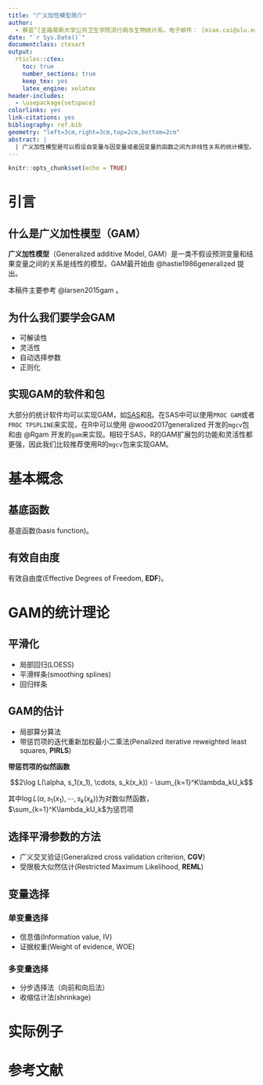 ```yaml
---
title: "广义加性模型简介"
author: 
  - 蔡苗^[圣路易斯大学公共卫生学院流行病与生物统计系。电子邮件： [miao.cai@slu.edu](miao.cai@slu.edu)]
date: "`r Sys.Date()`"
documentclass: ctexart
output:
  rticles::ctex:
    toc: true
    number_sections: true
    keep_tex: yes
    latex_engine: xelatex
header-includes:
  - \usepackage{setspace}
colorlinks: yes
link-citations: yes
bibliography: ref.bib
geometry: "left=3cm,right=3cm,top=2cm,bottom=2cm"
abstract: |
  | 广义加性模型是可以假设自变量与因变量或者因变量的函数之间为非线性关系的统计模型。
---
```


```r
knitr::opts_chunk$set(echo = TRUE)
```


\clearpage
\doublespacing

# 引言

## 什么是广义加性模型（GAM）

**广义加性模型**（Generalized additive Model, GAM）是一类不假设预测变量和结果变量之间的关系是线性的模型。GAM最开始由 @hastie1986generalized 提出。

本稿件主要参考 @larsen2015gam 。

## 为什么我们要学会GAM

- 可解读性
- 灵活性
- 自动选择参数
- 正则化

## 实现GAM的软件和包

大部分的统计软件均可以实现GAM，如[SAS](https://www.sas.com/en_us/home.html)和[R](https://www.r-project.org/)。在SAS中可以使用`PROC GAM`或者`PROC TPSPLINE`来实现，在R中可以使用
@wood2017generalized 开发的`mgcv`包和由 @Rgam  开发的`gam`来实现。相较于SAS，R的GAM扩展包的功能和灵活性都更强，因此我们比较推荐使用R的`mgcv`包来实现GAM。

# 基本概念

## 基底函数

基底函数(basis function)。

## 有效自由度

有效自由度(Effective Degrees of Freedom, **EDF**)。


# GAM的统计理论

## 平滑化

- 局部回归(LOESS)
- 平滑样条(smoothing splines)
- 回归样条

## GAM的估计

- 局部算分算法
- 带惩罚项的迭代重新加权最小二乘法(Penalized iterative reweighted least squares, **PIRLS**)

**带惩罚项的似然函数**

$$2\log L(\alpha, s_1(x_1), \cdots, s_k(x_k)) - \sum_{k=1}^K\lambda_kU_k$$

其中$\log L(\alpha, s_1(x_1), \cdots, s_k(x_k))$为对数似然函数，$\sum_{k=1}^K\lambda_kU_k$为惩罚项


## 选择平滑参数的方法

- 广义交叉验证(Generalized cross validation criterion, **CGV**)
- 受限极大似然估计(Restricted Maximum Likelihood, **REML**)

## 变量选择

### 单变量选择

- 信息值(Information value, IV)
- 证据权重(Weight of evidence, WOE)

### 多变量选择

- 分步选择法（向前和向后法）
- 收缩估计法(shrinkage)

# 实际例子






\clearpage
# 参考文献